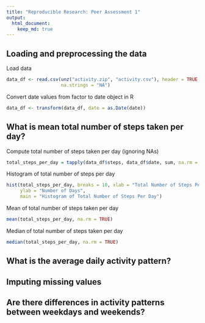 ```yaml
---
title: "Reproducible Research: Peer Assessment 1"
output: 
  html_document:
    keep_md: true
---
```


## Loading and preprocessing the data
Load data
```r
data_df <- read.csv(unz("activity.zip", "activity.csv"), header = TRUE,
                    na.strings = "NA")
```

Convert date values from factor to date object in R
```r
data_df <- transform(data_df, date = as.Date(date))
```

## What is mean total number of steps taken per day?
Compute total number of steps taken per day (ignoring NAs)
```r
total_steps_per_day = tapply(data_df$steps, data_df$date, sum, na.rm = TRUE)
```

Histogram of total number of steps per day
```r
hist(total_steps_per_day, breaks = 10, xlab = "Total Number of Steps Per Day",
     ylab = "Number of Days",
     main = "Histogram of Total Number of Steps Per Day")
```

Mean of total number of steps taken per day
```r
mean(total_steps_per_day, na.rm = TRUE)
```

Median of total number of steps taken per day
```r
median(total_steps_per_day, na.rm = TRUE)
```

## What is the average daily activity pattern?



## Imputing missing values



## Are there differences in activity patterns between weekdays and weekends?
